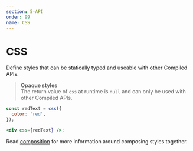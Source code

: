 ```yaml
---
section: 5-API
order: 99
name: CSS
---
```


# CSS

Define styles that can be statically typed and useable with other Compiled APIs.

> **Opaque styles**<br/>
> The return value of `css` at runtime is `null` and can only be used with other Compiled APIs.

```jsx
const redText = css({
  color: 'red',
});

<div css={redText} />;
```

Read [composition](/composition) for more information around composing styles together.
